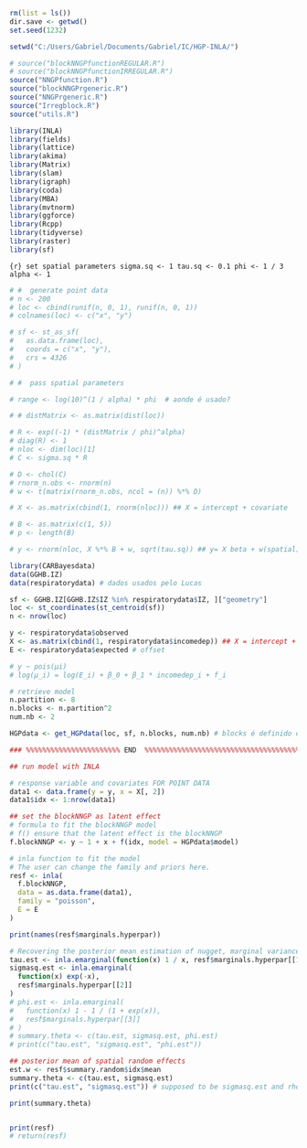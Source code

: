 ```r
rm(list = ls())
dir.save <- getwd()
set.seed(1232)

setwd("C:/Users/Gabriel/Documents/Gabriel/IC/HGP-INLA/")

# source("blockNNGPfunctionREGULAR.R")
# source("blockNNGPfunctionIRREGULAR.R")
source("NNGPfunction.R")
source("blockNNGPrgeneric.R")
source("NNGPrgeneric.R")
source("Irregblock.R")
source("utils.R")

library(INLA)
library(fields)
library(lattice)
library(akima)
library(Matrix)
library(slam)
library(igraph)
library(coda)
library(MBA)
library(mvtnorm)
library(ggforce)
library(Rcpp)
library(tidyverse)
library(raster)
library(sf)
```

```{r} set spatial parameters
sigma.sq <- 1
tau.sq <- 0.1
phi <- 1 / 3
alpha <- 1
```

```r
# #  generate point data
# n <- 200
# loc <- cbind(runif(n, 0, 1), runif(n, 0, 1))
# colnames(loc) <- c("x", "y")

# sf <- st_as_sf(
#   as.data.frame(loc),
#   coords = c("x", "y"),
#   crs = 4326
# )

# #  pass spatial parameters

# range <- log(10)^(1 / alpha) * phi  # aonde é usado?

# # distMatrix <- as.matrix(dist(loc))

# R <- exp((-1) * (distMatrix / phi)^alpha)
# diag(R) <- 1
# nloc <- dim(loc)[1]
# C <- sigma.sq * R

# D <- chol(C)
# rnorm_n.obs <- rnorm(n)
# w <- t(matrix(rnorm_n.obs, ncol = (n)) %*% D)

# X <- as.matrix(cbind(1, rnorm(nloc))) ## X = intercept + covariate

# B <- as.matrix(c(1, 5))
# p <- length(B)

# y <- rnorm(nloc, X %*% B + w, sqrt(tau.sq)) ## y= X beta + w(spatial) + nugget

```

```r

library(CARBayesdata)
data(GGHB.IZ)
data(respiratorydata) # dados usados pelo Lucas

sf <- GGHB.IZ[GGHB.IZ$IZ %in% respiratorydata$IZ, ]["geometry"]
loc <- st_coordinates(st_centroid(sf))
n <- nrow(loc)

y <- respiratorydata$observed
X <- as.matrix(cbind(1, respiratorydata$incomedep)) ## X = intercept + covariate
E <- respiratorydata$expected # offset

# y ~ pois(μi)
# log(μ_i​) = log(E_i​) + β_0 ​+ β_1 * ​incomedep_i ​+ f_i​

```


```r
# retrieve model
n.partition <- 8
n.blocks <- n.partition^2
num.nb <- 2

HGPdata <- get_HGPdata(loc, sf, n.blocks, num.nb) # blocks é definido dentro de get_HGPdata
```


```r
### %%%%%%%%%%%%%%%%%%%%%%% END  %%%%%%%%%%%%%%%%%%%%%%%%%%%%%%%%%%%%%%%%%%%

## run model with INLA

# response variable and covariates FOR POINT DATA
data1 <- data.frame(y = y, x = X[, 2])
data1$idx <- 1:nrow(data1)

## set the blockNNGP as latent effect
# formula to fit the blockNNGP model
# f() ensure that the latent effect is the blockNNGP
f.blockNNGP <- y ~ 1 + x + f(idx, model = HGPdata$model)

# inla function to fit the model
# The user can change the family and priors here.
resf <- inla(
  f.blockNNGP,
  data = as.data.frame(data1),
  family = "poisson",
  E = E
)

print(names(resf$marginals.hyperpar))

# Recovering the posterior mean estimation of nugget, marginal variance and phi parameters.
tau.est <- inla.emarginal(function(x) 1 / x, resf$marginals.hyperpar[[1]])
sigmasq.est <- inla.emarginal(
  function(x) exp(-x),
  resf$marginals.hyperpar[[2]]
)
# phi.est <- inla.emarginal(
#   function(x) 1 - 1 / (1 + exp(x)),
#   resf$marginals.hyperpar[[3]]
# )
# summary.theta <- c(tau.est, sigmasq.est, phi.est)
# print(c("tau.est", "sigmasq.est", "phi.est"))

## posterior mean of spatial random effects
est.w <- resf$summary.random$idx$mean
summary.theta <- c(tau.est, sigmasq.est)
print(c("tau.est", "sigmasq.est")) # supposed to be sigmasq.est and rho.est?

print(summary.theta)


print(resf)
# return(resf)
```